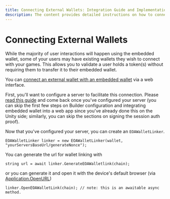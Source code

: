 ```yaml
---
title: Connecting External Wallets: Integration Guide and Implementation Steps
description: The content provides detailed instructions on how to connect external wallets with an embedded wallet using a web interface.
---
```


# Connecting External Wallets

While the majority of user interactions will happen using the embedded wallet, some of your users may have existing wallets they wish to connect with your games. This allows you to validate a user holds a token(s) without requiring them to transfer it to their embedded wallet.

You can [connect an external wallet with an embedded wallet](/solutions/wallets/link-wallets/overview/) via a web interface.

First, you'll want to configure a server to facilitate this connection. Please [read this guide](/solutions/wallets/link-wallets/integration-guide/) and come back once you've configured your server (you can skip the first few steps on Builder configuration and integrating embedded wallet into a web app since you've already done this on the Unity side; similarly, you can skip the sections on signing the session auth proof).

Now that you've configured your server, you can create an `EOAWalletLinker`.

```
EOAWalletLinker linker = new EOAWalletLinker(wallet, "yourServersBaseUrl/generateNonce");
```

You can generate the url for wallet linking with 
```
string url = await linker.GenerateEOAWalletlink(chain);
```

or you can generate it and open it with the device's default browser (via [Application.OpenURL](https://docs.unity3d.com/ScriptReference/Application.OpenURL.html))
```
linker.OpenEOAWalletLink(chain); // note: this is an awaitable async method.
```
